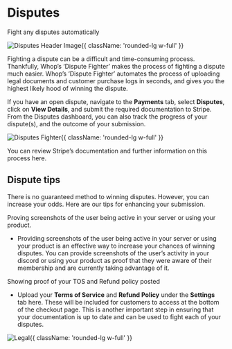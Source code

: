
<HeroPattern />

<div className='lead'>

# Disputes

Fight any disputes automatically

![Disputes Header Image](https://i.imgur.com/mKDl4N4.png){{ className: 'rounded-lg w-full' }}

Fighting a dispute can be a difficult and time-consuming process. Thankfully, Whop’s ‘Dispute Fighter’ makes the process of fighting a dispute much easier. Whop’s ‘Dispute Fighter’ automates the process of uploading legal documents and customer purchase logs in seconds, and gives you the highest likely hood of winning the dispute.

If you have an open dispute, navigate to the **Payments** tab, select **Disputes**, click on **View Details**, and submit the required documentation to Stripe. From the Disputes dashboard, you can also track the progress of your dispute(s), and the outcome of your submission.

![Disputes Fighter](https://cdn.discordapp.com/attachments/1028424503707062362/1065712144777228378/DIsputeFighter.gif){{ className: 'rounded-lg w-full' }}

You can review Stripe’s documentation and further information on this process here.

## Dispute tips

There is no guaranteed method to winning disputes. However, you can increase your odds. Here are our tips for enhancing your submission.

Proving screenshots of the user being active in your server or using your product.

- Providing screenshots of the user being active in your server or using your product is an effective way to increase your chances of winning disputes. You can provide screenshots of the user’s activity in your discord or using your product as proof that they were aware of their membership and are currently taking advantage of it.

Showing proof of your TOS and Refund policy posted

- Upload your **Terms of Service** and **Refund Policy** under the **Settings** tab here. These will be included for customers to access at the bottom of the checkout page. This is another important step in ensuring that your documentation is up to date and can be used to fight each of your disputes.

![Legal](https://i.imgur.com/wlMNo4i.png){{ className: 'rounded-lg w-full' }}

</div>